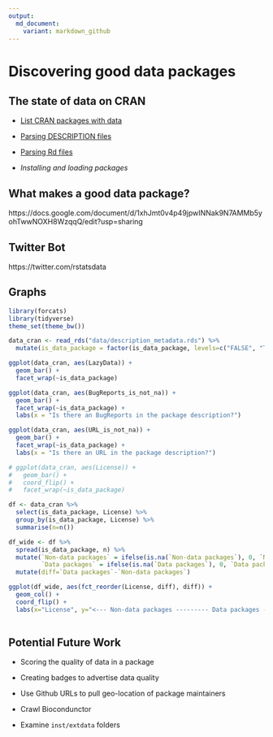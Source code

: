 ```yaml
---
output:
  md_document:
    variant: markdown_github
---
```


<!-- README.md is generated from README.Rmd. Please edit that file -->

# Discovering good data packages

## The state of data on CRAN

 * [List CRAN packages with data](R/get-pkgs-with-data-dir.R)

 * [Parsing DESCRIPTION files](R/parse_description.R)
 
 * [Parsing Rd files](R/get_metacran.R)
 
 * *Installing and loading packages*

## What makes a good data package?

https://docs.google.com/document/d/1xhJmt0v4p49jpwINNak9N7AMMb5yohTwwNOXH8WzqqQ/edit?usp=sharing

## Twitter Bot

https://twitter.com/rstatsdata

## Graphs

```r
library(forcats)
library(tidyverse)
theme_set(theme_bw())

data_cran <- read_rds("data/description_metadata.rds") %>% 
  mutate(is_data_package = factor(is_data_package, levels=c("FALSE", "TRUE"), labels=c("Non-data packages", "Data packages")))

ggplot(data_cran, aes(LazyData)) +
  geom_bar() +
  facet_wrap(~is_data_package)

ggplot(data_cran, aes(BugReports_is_not_na)) +
  geom_bar() +
  facet_wrap(~is_data_package) +
  labs(x = "Is there an BugReports in the package description?")

ggplot(data_cran, aes(URL_is_not_na)) +
  geom_bar() +
  facet_wrap(~is_data_package) +
  labs(x = "Is there an URL in the package description?")
```

```r
# ggplot(data_cran, aes(License)) +
#   geom_bar() +
#   coord_flip() +
#   facet_wrap(~is_data_package)
```

```r
df <- data_cran %>% 
  select(is_data_package, License) %>% 
  group_by(is_data_package, License) %>% 
  summarise(n=n())

df_wide <- df %>% 
  spread(is_data_package, n) %>% 
  mutate(`Non-data packages` = ifelse(is.na(`Non-data packages`), 0, `Non-data packages`),
         `Data packages` = ifelse(is.na(`Data packages`), 0, `Data packages`)) %>% 
  mutate(diff=`Data packages`-`Non-data packages`)

ggplot(df_wide, aes(fct_reorder(License, diff), diff)) +
  geom_col() + 
  coord_flip() +
  labs(x="License", y="<--- Non-data packages --------- Data packages --->")
 

```


## Potential Future Work

 * Scoring the quality of data in a package
 
 * Creating badges to advertise data quality

 * Use Github URLs to pull geo-location of package maintainers
 
 * Crawl Biocondunctor
 
 * Examine `inst/extdata` folders
